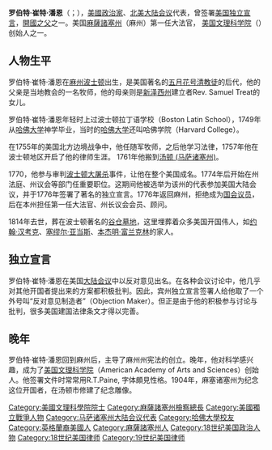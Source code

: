 {{unreferenced|time=2015-06-09T01:08:15+00:00}}
'''罗伯特·崔特·潘恩'''（{{lang-en|Robert Treat Paine}}；{{bd|1731年|3月11日|1814年|5月11日}}），[[美國|美國]][[政治家|政治家]]、[[北美|北美]][[大陆会议|大陆会议]]代表，曾签署[[美国独立宣言|美国独立宣言]]，[[美國開國元勛|開國之父]]之一。美国[[麻薩諸塞州|麻薩諸塞州]]（麻州）第一任大法官， [[美国文理科学院|美国文理科学院]]（{{lang|en|American Academy of Arts and Sciences}}）创始人之一。

== 人物生平 ==
罗伯特·崔特·潘恩在[[麻薩諸塞州|麻州]][[波士顿|波士顿]]出生，是美国著名的[[五月花号|五月花号]][[清教徒|清教徒]]的后代，他的父亲是当地教会的一名牧师，他的母亲则是[[新泽西州|新泽西州]]建立者Rev. Samuel Treat的女儿。

罗伯特·崔特·潘恩年轻时上过波士顿拉丁语学校（Boston Latin School），1749年从[[哈佛大学|哈佛大学]]神学毕业，当时的[[哈佛大学|哈佛大学]]还叫哈佛学院（Harvard College）。

在1755年的美国北方边境战争中，他任随军牧师，之后他学习法律，1757年他在波士顿地区开启了他的律师生涯。 1761年他搬到[[汤顿|汤顿 (马萨诸塞州)]]。

1770，他参与审判[[波士顿大屠杀|波士顿大屠杀]]事件，让他在整个美国成名。1774年后开始在州法庭、州议会等部门任重要职位。这期间他被选举为该州的代表参加美国大陆会议，并于1776年签署了著名的独立宣言。1776年返回麻州，拒绝成为[[国会议员|国会议员]]，后在本州担任第一任大法官、州长议会会员、顾问。

1814年去世，葬在波士顿著名的[[谷仓墓地|谷仓墓地]]，这里埋葬着众多美国开国伟人，如[[约翰·汉考克|约翰·汉考克]]、[[塞缪尔·亚当斯|塞缪尔·亚当斯]]、[[本杰明·富兰克林|本杰明·富兰克林]]的家人。

== 独立宣言 ==
罗伯特·崔特·潘恩在美国[[大陆会议|大陆会议]]中以反对意见出名。在各种会议讨论中，他几乎对其他开国者提出来的方案都积极批判。因此，宾州独立宣言签署人{{le|本杰明·拉什|Benjamin Rush}}给他取了一个外号叫“反对意见制造者”（Objection Maker）。但正是由于他的积极参与讨论与批判，很多美国建国法律条文才得以完善。

== 晚年 ==
罗伯特·崔特·潘恩回到麻州后，主导了麻州州宪法的创立。晚年，他对科学感兴趣，成为了[[美国文理科学院|美国文理科学院]]（American Academy of Arts and Sciences）创始人。他签署文件时常常用R.T.Paine, 字体頗見性格。1904年，麻塞诸塞州为纪念这位开国者，在汤顿市修建了纪念雕像。



{{Authority control}}
{{DEFAULTSORT:Paine, Robert Treat}}
{{美国独立宣言签署人}}
[[Category:美國文理科學院院士|Category:美國文理科學院院士]]
[[Category:麻薩諸塞州檢察總長|Category:麻薩諸塞州檢察總長]]
[[Category:美國獨立戰爭人物|Category:美國獨立戰爭人物]]
[[Category:马萨诸塞州大陆会议代表|Category:马萨诸塞州大陆会议代表]]
[[Category:哈佛大學校友|Category:哈佛大學校友]]
[[Category:英格蘭裔美國人|Category:英格蘭裔美國人]]
[[Category:麻薩諸塞州人|Category:麻薩諸塞州人]]
[[Category:18世纪美国政治人物|Category:18世纪美国政治人物]]
[[Category:18世纪美国律师|Category:18世纪美国律师]]
[[Category:19世纪美国律师|Category:19世纪美国律师]]